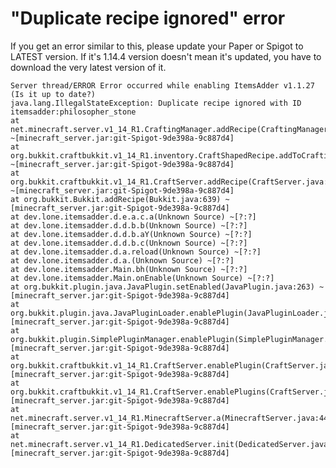 # "Duplicate recipe ignored" error

If you get an error similar to this, please update your Paper or Spigot to LATEST version. If it's 1.14.4 version doesn't mean it's updated, you have to download the very latest version of it.

```text
Server thread/ERROR Error occurred while enabling ItemsAdder v1.1.27 (Is it up to date?)
java.lang.IllegalStateException: Duplicate recipe ignored with ID itemsadder:philosopher_stone
at net.minecraft.server.v1_14_R1.CraftingManager.addRecipe(CraftingManager.java:72) ~[minecraft_server.jar:git-Spigot-9de398a-9c887d4]
at org.bukkit.craftbukkit.v1_14_R1.inventory.CraftShapedRecipe.addToCraftingManager(CraftShapedRecipe.java:59) ~[minecraft_server.jar:git-Spigot-9de398a-9c887d4]
at org.bukkit.craftbukkit.v1_14_R1.CraftServer.addRecipe(CraftServer.java:1102) ~[minecraft_server.jar:git-Spigot-9de398a-9c887d4]
at org.bukkit.Bukkit.addRecipe(Bukkit.java:639) ~[minecraft_server.jar:git-Spigot-9de398a-9c887d4]
at dev.lone.itemsadder.d.e.a.c.a(Unknown Source) ~[?:?]
at dev.lone.itemsadder.d.d.b.b(Unknown Source) ~[?:?]
at dev.lone.itemsadder.d.d.b.aY(Unknown Source) ~[?:?]
at dev.lone.itemsadder.d.d.b.c(Unknown Source) ~[?:?]
at dev.lone.itemsadder.d.a.reload(Unknown Source) ~[?:?]
at dev.lone.itemsadder.d.a.(Unknown Source) ~[?:?]
at dev.lone.itemsadder.Main.bh(Unknown Source) ~[?:?]
at dev.lone.itemsadder.Main.onEnable(Unknown Source) ~[?:?]
at org.bukkit.plugin.java.JavaPlugin.setEnabled(JavaPlugin.java:263) ~[minecraft_server.jar:git-Spigot-9de398a-9c887d4]
at org.bukkit.plugin.java.JavaPluginLoader.enablePlugin(JavaPluginLoader.java:352) [minecraft_server.jar:git-Spigot-9de398a-9c887d4]
at org.bukkit.plugin.SimplePluginManager.enablePlugin(SimplePluginManager.java:417) [minecraft_server.jar:git-Spigot-9de398a-9c887d4]
at org.bukkit.craftbukkit.v1_14_R1.CraftServer.enablePlugin(CraftServer.java:461) [minecraft_server.jar:git-Spigot-9de398a-9c887d4]
at org.bukkit.craftbukkit.v1_14_R1.CraftServer.enablePlugins(CraftServer.java:375) [minecraft_server.jar:git-Spigot-9de398a-9c887d4]
at net.minecraft.server.v1_14_R1.MinecraftServer.a(MinecraftServer.java:449) [minecraft_server.jar:git-Spigot-9de398a-9c887d4]
at net.minecraft.server.v1_14_R1.DedicatedServer.init(DedicatedServer.java:258) [minecraft_server.jar:git-Spigot-9de398a-9c887d4]
```